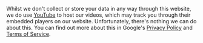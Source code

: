 Whilst we don't collect or store your data in any way through this website, we do use [YouTube](https://www.youtube.com/) to host our videos, which may track you through their embedded players on our website. Unfortunately, there's nothing we can do about this. You can find out more about this in Google's [Privacy Policy](https://policies.google.com/privacy) and [Terms of Service](https://policies.google.com/terms).
